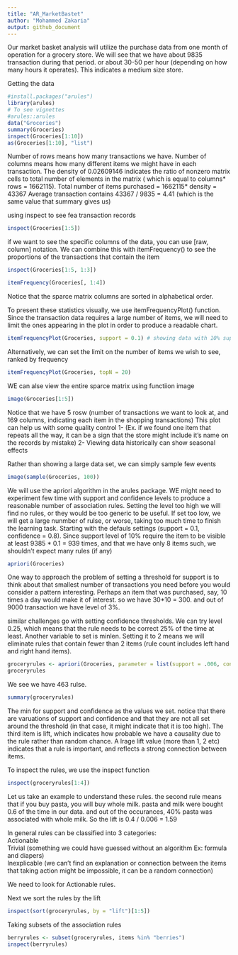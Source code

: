 ```yaml
---
title: "AR_MarketBastet"
author: "Mohammed Zakaria"
output: github_document
---
```


Our market basket analysis will utilize the purchase data from one month of operation for a grocery store. We will see that we have about 9835 transaction during that period. or about 30-50 per hour (depending on how many hours it operates). This indicates a medium size store. 


Getting the data

```r
#install.packages("arules")
library(arules)
# To see vignettes
#arules::arules
data("Groceries")
summary(Groceries)
inspect(Groceries[1:10])
as(Groceries[1:10], "list")
```


Number of rows means how many transactions we have. Number of columns means how many different items we might have in each transaction. The density of 0.02609146 indicates the ratio of nonzero matrix cells to total number of elements in the matrix ( which is equal to columns* rows = 1662115).
Total number of items purchased = 1662115* density = 43367
Average transaction contains 43367 / 9835 = 4.41 (which is the same value that summary gives us)

using inspect to see fea transaction records

```r
inspect(Groceries[1:5])
```

if we want to see the specific columns of the data, you can use [raw, column] notation. We can combine this with itemFrequency() to see the proportions of the transactions that contain the item

```r
inspect(Groceries[1:5, 1:3])
```

```r
itemFrequency(Groceries[, 1:4])
```

Notice that the sparce matrix columns are sorted in alphabetical order.


To present these statistics visually, we use itemFrequencyPlot() function. Since the transaction data requires a large number of items, we will need to limit the ones appearing in the plot in order to produce a readable chart.

```r
itemFrequencyPlot(Groceries, support = 0.1) # showing data with 10% support at least


```

Alternatively, we can set the limit on the number of items we wish to see, ranked by frequency

```r
itemFrequencyPlot(Groceries, topN = 20)
```

WE can alse view the entire sparce matrix using functiion image

```r
image(Groceries[1:5])
```

Notice that we have 5 rosw (number of transactions we want to look at, and 169 columns, indicating each item in the shopping transactions) This plot can help us with some quality control
1- (Ex. if we found one item that repeats all the way, it can be a sign that the store might include it's name on the records by mistake)
2- Viewing data historically can show seasonal effects

Rather than showing a large data set, we can simply sample few events 
```r
image(sample(Groceries, 100))
```


We will use the apriori algorithm in the arules package. WE might need to experiment few time with support and confidence levels to produce a reasonable number of association rules. Setting the level too high we will find no rules, or they would be too generic to be useful. If set too low, we will get a large nunmber of rulse, or worse, taking too much time to finish the learning task. Starting with the defauls settings (support = 0.1, confidence = 0.8). Since support level of 10% require the item to be visible at least 9385 * 0.1 = 939 times, and that we have only 8 items such, we shouldn't expect many rules (if any)

```r
apriori(Groceries)
```

One way to approach the problem of setting a threshold for support is to think about that smallest number of transactions you need before you would consider a pattern interesting. Perhaps an item that was purchased, say, 10 times a day would make it of interest. so we have 30*10 = 300. and out of 9000 transaction we have level of 3%. 

similar challenges go with setting confidence thresholds. We can try level 0.25, which means that the rule needs to be correct 25% of the time at least. Another variable to set is minlen. Setting it to 2 means we will eliminate rules that contain fewer than 2 items (rule count includes left hand and right hand items). 

```r
groceryrules <- apriori(Groceries, parameter = list(support = .006, confidence = 0.25, minlen = 2))
groceryrules
```
We see we have 463 rulse. 

```r
summary(groceryrules)
```
The min for support and confidence as the values we set. notice that there are varuations of support and confidence and that they are not all set around the threshold (in that case, it might indicate that it is too high). The third item is lift, which indicates how probable we have a causality due to the rule rather than random chance. A lrage lift value (more than 1, 2 etc) indicates that a rule is important, and reflects a strong connection between items. 

To inspect the rules, we use the inspect function

```r
inspect(groceryrules[1:4])
```


Let us take an example to understand these rules. the second rule means that if you buy pasta, you will buy whole milk. pasta and milk were bought 0.6 of the time in our data. and out of the occurances, 40% pasta was associated with whole milk. So the lift is 0.4 / 0.006 = 1.59

In general rules can be classified into 3 categories:  
Actionable  
Trivial (something we could have guessed without an algorithm Ex: formula and diapers)  
Inexplicable (we can't find an explanation or connection between the items that taking action might be impossible, it can be a random connection)  

We need to look for Actionable rules. 

Next we sort the rules by the lift

```r
inspect(sort(groceryrules, by = "lift")[1:5])
```

Taking subsets of the association rules

```r
berryrules <- subset(groceryrules, items %in% "berries")
inspect(berryrules)
```

